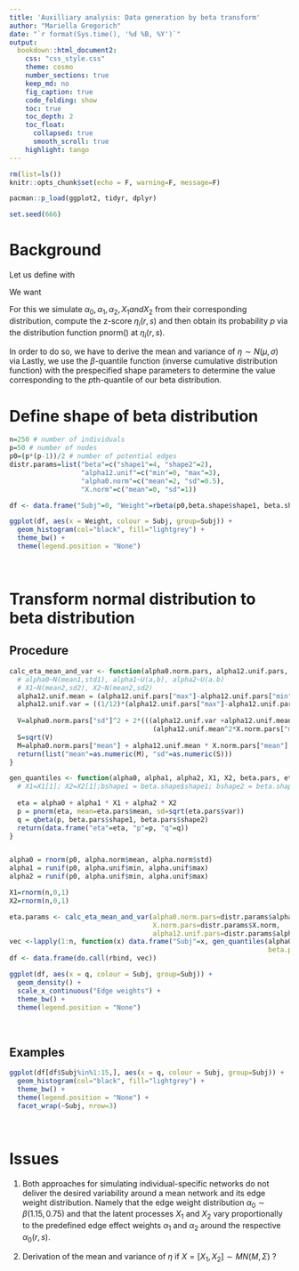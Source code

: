 ```yaml
---
title: 'Auxilliary analysis: Data generation by beta transform'
author: "Mariella Gregorich"
date: "`r format(Sys.time(), '%d %B, %Y')`"
output: 
  bookdown::html_document2:
    css: "css_style.css"
    theme: cosmo
    number_sections: true
    keep_md: no
    fig_caption: true
    code_folding: show
    toc: true
    toc_depth: 2
    toc_float: 
      collapsed: true
      smooth_scroll: true
    highlight: tango
---
```




```r
rm(list=ls())
knitr::opts_chunk$set(echo = F, warning=F, message=F)

pacman::p_load(ggplot2, tidyr, dplyr)

set.seed(666)
```

# Background

Let us define 
\begin{equation}
\tag{1}
\eta_i(r,s) := \alpha_0(r,s) + \alpha_1(r,s)X_{1i} + \alpha_2(r,s)X_{2i}, 
\end{equation}
with
\begin{equation}
\alpha_0 \sim N(0,1) \\
\alpha_1, \alpha_2 \sim U(0,1) \\
X_1, X_2 \sim N(0,1)
\end{equation}

We want 
\begin{equation}
f: R:=\{\eta_i(r,s):(r,s) \in E\} \rightarrow (0,1) \\
or \\
f(\eta_i) \sim \beta(a,b)
\end{equation}


For this we simulate $\alpha_0, \alpha_1, \alpha_2, X_1 and X_2$ from their corresponding distribution, compute the z-score $\eta_i(r,s)$ and then obtain its probability $p$ via the distribution function pnorm() at $\eta_i(r,s)$. 

In order to do so, we have to derive the mean and variance of $\eta \sim N(\mu, \sigma)$ via
\begin{equation}
E(\eta)=E(\alpha_0+\alpha_1 X_1+\alpha_2 X_2) \\
Var(\eta)=Var(\alpha_0+\alpha_1 X_1+\alpha_2 X_2)
\end{equation}
Lastly, we use the $\beta$-quantile function (inverse cumulative distribution function) with the prespecified shape parameters to determine the value corresponding to the $p$th-quantile of our beta distribution.



# Define shape of beta distribution
```r
n=250 # number of individuals
p=50 # number of nodes
p0=(p*(p-1))/2 # number of potential edges
distr.params=list("beta"=c("shape1"=4, "shape2"=2), 
                  "alpha12.unif"=c("min"=0, "max"=3), 
                  "alpha0.norm"=c("mean"=2, "sd"=0.5), 
                  "X.norm"=c("mean"=0, "sd"=1)) 

```


```r
df <- data.frame("Subj"=0, "Weight"=rbeta(p0,beta.shape$shape1, beta.shape$shape2))

ggplot(df, aes(x = Weight, colour = Subj, group=Subj)) +
  geom_histogram(col="black", fill="lightgrey") +
  theme_bw() +
  theme(legend.position = "None")
```

<br>

# Transform normal distribution to beta distribution


## Procedure
```r

calc_eta_mean_and_var <- function(alpha0.norm.pars, alpha12.unif.pars, X.norm.pars){
  # alpha0~N(mean1,std1), alpha1~U(a,b), alpha2~U(a.b)
  # X1~N(mean2,sd2), X2~N(mean2,sd2)
  alpha12.unif.mean = (alpha12.unif.pars["max"]-alpha12.unif.pars["min"])/2
  alpha12.unif.var = ((1/12)*(alpha12.unif.pars["max"]-alpha12.unif.pars["min"])^2)
  
  V=alpha0.norm.pars["sd"]^2 + 2*(((alpha12.unif.var +alpha12.unif.mean^2)*(X.norm.pars["sd"]^2+X.norm.pars["mean"]^2))-
                                    (alpha12.unif.mean^2*X.norm.pars["mean"]^2))
  S=sqrt(V)
  M=alpha0.norm.pars["mean"] + alpha12.unif.mean * X.norm.pars["mean"] + alpha12.unif.mean * X.norm.pars["mean"]
  return(list("mean"=as.numeric(M), "sd"=as.numeric(S)))
}

gen_quantiles <- function(alpha0, alpha1, alpha2, X1, X2, beta.pars, eta.pars){
  # X1=X1[1]; X2=X2[1];bshape1 = beta.shape$shape1; bshape2 = beta.shape$shape2
  
  eta = alpha0 + alpha1 * X1 + alpha2 * X2
  p = pnorm(eta, mean=eta.pars$mean, sd=sqrt(eta.pars$var))
  q = qbeta(p, beta.pars$shape1, beta.pars$shape2)
  return(data.frame("eta"=eta, "p"=p, "q"=q))
}


alpha0 = rnorm(p0, alpha.norm$mean, alpha.norm$std)
alpha1 = runif(p0, alpha.unif$min, alpha.unif$max)
alpha2 = runif(p0, alpha.unif$min, alpha.unif$max)

X1=rnorm(n,0,1)
X2=rnorm(n,0,1)

eta.params <- calc_eta_mean_and_var(alpha0.norm.pars=distr.params$alpha0.norm, 
                                    X.norm.pars=distr.params$X.norm,
                                    alpha12.unif.pars=distr.params$alpha12.unif)
vec <-lapply(1:n, function(x) data.frame("Subj"=x, gen_quantiles(alpha0, alpha1, alpha2, X1[x], X2[x], 
                                                                 beta.pars = beta.shape, eta.pars = eta.distr)))
df <- data.frame(do.call(rbind, vec))
```


```r
ggplot(df, aes(x = q, colour = Subj, group=Subj)) +
  geom_density() +
  scale_x_continuous("Edge weights") +
  theme_bw() +
  theme(legend.position = "None")
```

<br>

## Examples


```r
ggplot(df[df$Subj%in%1:15,], aes(x = q, colour = Subj, group=Subj)) +
  geom_histogram(col="black", fill="lightgrey") +
  theme_bw() +
  theme(legend.position = "None") +
  facet_wrap(~Subj, nrow=3)
```



<br>



# Issues 

(1) Both approaches for simulating individual-specific networks do not deliver the desired variability around a mean network and its edge weight distribution. Namely that the edge weight distribution $\alpha_0 \sim \beta(1.15,0.75)$ and that the latent processes $X_1$ and $X_2$ vary proportionally to the predefined edge effect weights $\alpha_1$ and $\alpha_2$ around the respective $\alpha_0(r,s)$.

(2) Derivation of the mean and variance of $\eta$ if $X=[X_1, X_2] \sim MN(M, \Sigma)$ ?